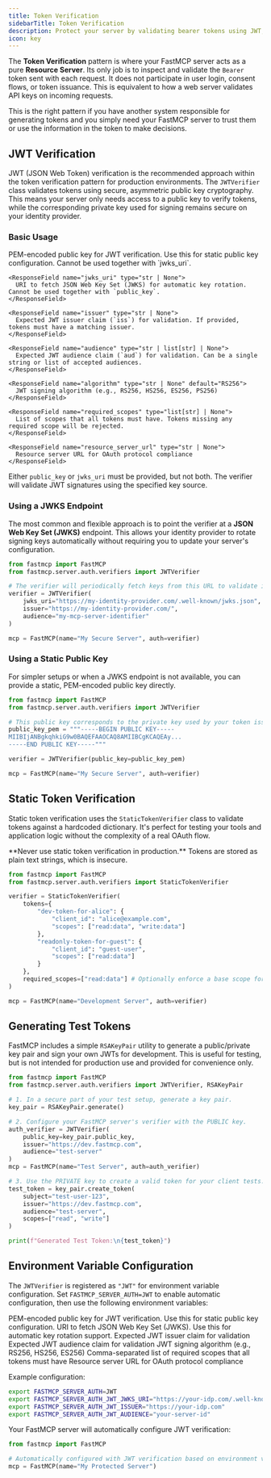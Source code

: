 ```yaml
---
title: Token Verification
sidebarTitle: Token Verification
description: Protect your server by validating bearer tokens using JWT, JWKS, or static API keys.
icon: key
---
```



<VersionBadge version="2.11.0" />

The **Token Verification** pattern is where your FastMCP server acts as a pure **Resource Server**. Its only job is to inspect and validate the `Bearer` token sent with each request. It does not participate in user login, consent flows, or token issuance. This is equivalent to how a web server validates API keys on incoming requests.

This is the right pattern if you have another system responsible for generating tokens and you simply need your FastMCP server to trust them or use the information in the token to make decisions.

## JWT Verification

JWT (JSON Web Token) verification is the recommended approach within the token verification pattern for production environments. The `JWTVerifier` class validates tokens using secure, asymmetric public key cryptography. This means your server only needs access to a public key to verify tokens, while the corresponding private key used for signing remains secure on your identity provider.

### Basic Usage

<Card icon="code" title="JWTVerifier Constructor">
<ResponseField name="JWTVerifier" type="class">
  <Expandable title="Parameters">
    <ResponseField name="public_key" type="str | None">
      PEM-encoded public key for JWT verification. Use this for static public key configuration. Cannot be used together with `jwks_uri`.
    </ResponseField>
    
    <ResponseField name="jwks_uri" type="str | None">
      URI to fetch JSON Web Key Set (JWKS) for automatic key rotation. Cannot be used together with `public_key`.
    </ResponseField>
    
    <ResponseField name="issuer" type="str | None">
      Expected JWT issuer claim (`iss`) for validation. If provided, tokens must have a matching issuer.
    </ResponseField>
    
    <ResponseField name="audience" type="str | list[str] | None">
      Expected JWT audience claim (`aud`) for validation. Can be a single string or list of accepted audiences.
    </ResponseField>
    
    <ResponseField name="algorithm" type="str | None" default="RS256">
      JWT signing algorithm (e.g., RS256, HS256, ES256, PS256)
    </ResponseField>
    
    <ResponseField name="required_scopes" type="list[str] | None">
      List of scopes that all tokens must have. Tokens missing any required scope will be rejected.
    </ResponseField>
    
    <ResponseField name="resource_server_url" type="str | None">
      Resource server URL for OAuth protocol compliance
    </ResponseField>
  </Expandable>
</ResponseField>
</Card>

Either `public_key` or `jwks_uri` must be provided, but not both. The verifier will validate JWT signatures using the specified key source.

### Using a JWKS Endpoint

The most common and flexible approach is to point the verifier at a **JSON Web Key Set (JWKS)** endpoint. This allows your identity provider to rotate signing keys automatically without requiring you to update your server's configuration.

```python
from fastmcp import FastMCP
from fastmcp.server.auth.verifiers import JWTVerifier

# The verifier will periodically fetch keys from this URL to validate incoming tokens.
verifier = JWTVerifier(
    jwks_uri="https://my-identity-provider.com/.well-known/jwks.json",
    issuer="https://my-identity-provider.com/",
    audience="my-mcp-server-identifier"
)

mcp = FastMCP(name="My Secure Server", auth=verifier)
```

### Using a Static Public Key

For simpler setups or when a JWKS endpoint is not available, you can provide a static, PEM-encoded public key directly.

```python
from fastmcp import FastMCP
from fastmcp.server.auth.verifiers import JWTVerifier

# This public key corresponds to the private key used by your token issuer.
public_key_pem = """-----BEGIN PUBLIC KEY-----
MIIBIjANBgkqhkiG9w0BAQEFAAOCAQ8AMIIBCgKCAQEAy...
-----END PUBLIC KEY-----"""

verifier = JWTVerifier(public_key=public_key_pem)

mcp = FastMCP(name="My Secure Server", auth=verifier)
```

## Static Token Verification

Static token verification uses the `StaticTokenVerifier` class to validate tokens against a hardcoded dictionary. It's perfect for testing your tools and application logic without the complexity of a real OAuth flow.

<Warning>
**Never use static token verification in production.** Tokens are stored as plain text strings, which is insecure.
</Warning>

```python
from fastmcp import FastMCP
from fastmcp.server.auth.verifiers import StaticTokenVerifier

verifier = StaticTokenVerifier(
    tokens={
        "dev-token-for-alice": {
            "client_id": "alice@example.com",
            "scopes": ["read:data", "write:data"]
        },
        "readonly-token-for-guest": {
            "client_id": "guest-user",
            "scopes": ["read:data"]
        }
    },
    required_scopes=["read:data"] # Optionally enforce a base scope for all tokens.
)

mcp = FastMCP(name="Development Server", auth=verifier)
```

## Generating Test Tokens

FastMCP includes a simple `RSAKeyPair` utility to generate a public/private key pair and sign your own JWTs for development. This is useful for testing, but is not intended for production use and provided for convenience only.

```python
from fastmcp import FastMCP
from fastmcp.server.auth.verifiers import JWTVerifier, RSAKeyPair

# 1. In a secure part of your test setup, generate a key pair.
key_pair = RSAKeyPair.generate()

# 2. Configure your FastMCP server's verifier with the PUBLIC key.
auth_verifier = JWTVerifier(
    public_key=key_pair.public_key,
    issuer="https://dev.fastmcp.com",
    audience="test-server"
)
mcp = FastMCP(name="Test Server", auth=auth_verifier)

# 3. Use the PRIVATE key to create a valid token for your client tests.
test_token = key_pair.create_token(
    subject="test-user-123",
    issuer="https://dev.fastmcp.com",
    audience="test-server",
    scopes=["read", "write"]
)

print(f"Generated Test Token:\n{test_token}")
```

## Environment Variable Configuration

The `JWTVerifier` is registered as `"JWT"` for environment variable configuration. Set `FASTMCP_SERVER_AUTH=JWT` to enable automatic configuration, then use the following environment variables:

<Card icon="gear" title="JWTVerifier Environment Variables">
<ParamField body="FASTMCP_SERVER_AUTH_JWT_PUBLIC_KEY" type="str">
  PEM-encoded public key for JWT verification. Use this for static public key configuration.
</ParamField>

<ParamField body="FASTMCP_SERVER_AUTH_JWT_JWKS_URI" type="str">
  URI to fetch JSON Web Key Set (JWKS). Use this for automatic key rotation support.
</ParamField>

<ParamField body="FASTMCP_SERVER_AUTH_JWT_ISSUER" type="str">
  Expected JWT issuer claim for validation
</ParamField>

<ParamField body="FASTMCP_SERVER_AUTH_JWT_AUDIENCE" type="str">
  Expected JWT audience claim for validation
</ParamField>

<ParamField body="FASTMCP_SERVER_AUTH_JWT_ALGORITHM" type="str" default="RS256">
  JWT signing algorithm (e.g., RS256, HS256, ES256)
</ParamField>

<ParamField body="FASTMCP_SERVER_AUTH_JWT_REQUIRED_SCOPES" type="str">
  Comma-separated list of required scopes that all tokens must have
</ParamField>

<ParamField body="FASTMCP_SERVER_AUTH_JWT_RESOURCE_SERVER_URL" type="str">
  Resource server URL for OAuth protocol compliance
</ParamField>
</Card>

Example configuration:

```bash
export FASTMCP_SERVER_AUTH=JWT
export FASTMCP_SERVER_AUTH_JWT_JWKS_URI="https://your-idp.com/.well-known/jwks.json"
export FASTMCP_SERVER_AUTH_JWT_ISSUER="https://your-idp.com"
export FASTMCP_SERVER_AUTH_JWT_AUDIENCE="your-server-id"
```

Your FastMCP server will automatically configure JWT verification:

```python
from fastmcp import FastMCP

# Automatically configured with JWT verification based on environment variables  
mcp = FastMCP(name="My Protected Server")
```

